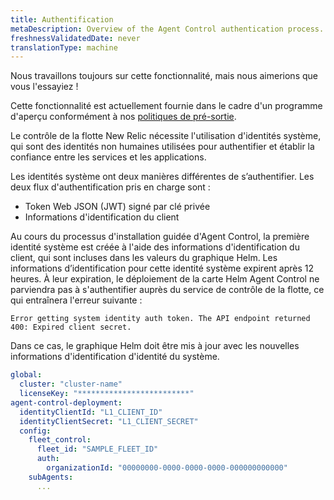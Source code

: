 ```yaml
---
title: Authentification
metaDescription: Overview of the Agent Control authentication process.
freshnessValidatedDate: never
translationType: machine
---
```


<Callout title="Aperçu">
  Nous travaillons toujours sur cette fonctionnalité, mais nous aimerions que vous l'essayiez !

  Cette fonctionnalité est actuellement fournie dans le cadre d'un programme d'aperçu conformément à nos [politiques de pré-sortie](/docs/licenses/license-information/referenced-policies/new-relic-pre-release-policy).
</Callout>

Le contrôle de la flotte New Relic nécessite l'utilisation d'identités système, qui sont des identités non humaines utilisées pour authentifier et établir la confiance entre les services et les applications.

Les identités système ont deux manières différentes de s’authentifier. Les deux flux d'authentification pris en charge sont :

* Token Web JSON (JWT) signé par clé privée
* Informations d'identification du client

Au cours du processus d'installation guidée d'Agent Control, la première identité système est créée à l'aide des informations d'identification du client, qui sont incluses dans les valeurs du graphique Helm. Les informations d’identification pour cette identité système expirent après 12 heures. À leur expiration, le déploiement de la carte Helm Agent Control ne parviendra pas à s'authentifier auprès du service de contrôle de la flotte, ce qui entraînera l'erreur suivante :

```
Error getting system identity auth token. The API endpoint returned 400: Expired client secret.
```

Dans ce cas, le graphique Helm doit être mis à jour avec les nouvelles informations d'identification d'identité du système.

```yaml
global:
  cluster: "cluster-name"
  licenseKey: "*************************"
agent-control-deployment:
  identityClientId: "L1_CLIENT_ID"
  identityClientSecret: "L1_CLIENT_SECRET"
  config:
    fleet_control:
      fleet_id: "SAMPLE_FLEET_ID"
      auth:
        organizationId: "00000000-0000-0000-0000-000000000000"
    subAgents:
      ...
```